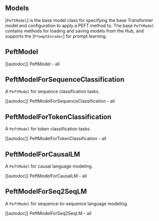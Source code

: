 ## Models

[`PeftModel`] is the base model class for specifying the base Transformer model and configuration to apply a PEFT method to. The base `PeftModel` contains methods for loading and saving models from the Hub, and supports the [`PromptEncoder`] for prompt learning.

## PeftModel

[[autodoc]] PeftModel
    - all

## PeftModelForSequenceClassification

A `PeftModel` for sequence classification tasks.

[[autodoc]] PeftModelForSequenceClassification
    - all

## PeftModelForTokenClassification

A `PeftModel` for token classification tasks.

[[autodoc]] PeftModelForTokenClassification
    - all

## PeftModelForCausalLM

A `PeftModel` for causal language modeling.

[[autodoc]] PeftModelForCausalLM
    - all

## PeftModelForSeq2SeqLM

A `PeftModel` for sequence-to-sequence language modeling.

[[autodoc]] PeftModelForSeq2SeqLM
    - all
